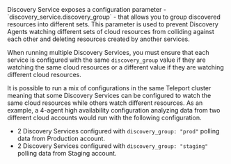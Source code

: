 <Admonition type="warning">
Discovery Service exposes a configuration parameter - `discovery_service.discovery_group` -
that allows you to group discovered resources into different sets. This parameter
is used to prevent Discovery Agents watching different sets of cloud resources
from colliding against each other and deleting resources created by another services.

When running multiple Discovery Services, you must ensure that each service is configured
with the same `discovery_group` value if they are watching the same cloud resources
or a different value if they are watching different cloud resources.

It is possible to run a mix of configurations in the same Teleport cluster meaning
that some Discovery Services can be configured to watch the same cloud resources
while others watch different resources. As an example, a 4-agent high availability
configuration analyzing data from two different cloud accounts would run with
the following configuration.

- 2 Discovery Services configured with `discovery_group: "prod"` polling data
from Production account.
- 2 Discovery Services configured with `discovery_group: "staging"` polling data
from Staging account.
</Admonition>
